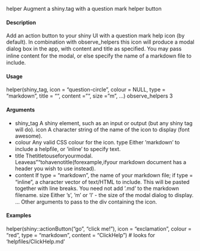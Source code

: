 helper Augment a shiny.tag with a question mark helper button

#### Description

Add an action button to your shiny UI with a question mark help icon (by default). In combination with observe_helpers this icon will produce a modal dialog box in the app, with content and title as speciﬁed. You may pass inline content for the modal, or else specify the name of a markdown ﬁle to include.

#### Usage
helper(shiny_tag, icon = "question-circle", colour = NULL, type = "markdown", title = "", content = "", size = "m", ...)
observe_helpers 3

#### Arguments 
* shiny_tag A shiny element, such as an input or output (but any shiny tag will do). icon A character string of the name of the icon to display (font awesome). 
* colour Any valid CSS colour for the icon. type Either ’markdown’ to include a helpﬁle, or ’inline’ to specify text. 
* title Thetitletouseforyourmodal. Leaveas""tohavenotitle(forexample,ifyour markdown document has a header you wish to use instead). 
* content If type = "markdown", the name of your markdown ﬁle; if type = "inline", a character vector of text/HTML to include. This will be pasted together with line breaks. You need not add ’.md’ to the markdown ﬁlename. size Either ’s’, ’m’ or ’l’ - the size of the modal dialog to display. ... Other arguments to pass to the div containing the icon.

#### Examples
helper(shiny::actionButton("go", "click me!"), icon = "exclamation", colour = "red", type = "markdown", content = "ClickHelp") # looks for 'helpfiles/ClickHelp.md'
